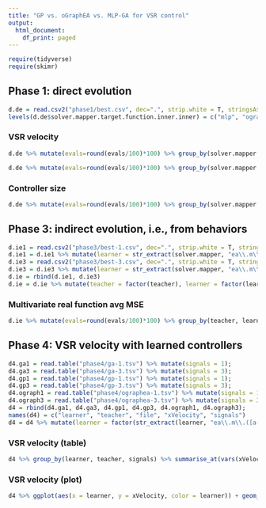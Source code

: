 ```yaml
---
title: "GP vs. oGraphEA vs. MLP-GA for VSR control"
output:
  html_document:
    df_print: paged
---
```

```r
require(tidyverse)
require(skimr)
```

## Phase 1: direct evolution

```r
d.de = read.csv2("phase1/best.csv", dec=".", strip.white = T, stringsAsFactors = T)
levels(d.de$solver.mapper.target.function.inner.inner) = c("mlp", "ograph", "trees")
```

### VSR velocity
```r
d.de %>% mutate(evals=round(evals/100)*100) %>% group_by(solver.mapper.target.function.inner.inner, solver.mapper.target.signals, evals) %>% summarise_at(vars(best.fitness.s.task.l.xVelocity), list(Q1=~quantile(., probs=0.25), median=median, Q3=~quantile(., probs=0.75))) %>% ggplot(aes(evals, median, col=solver.mapper.target.function.inner.inner)) + geom_line() + geom_ribbon(aes(ymin=Q1, ymax=Q3, fill=solver.mapper.target.function.inner.inner), alpha=0.2, color=NA) + facet_grid(factor(solver.mapper.target.signals)~.)
```
```r
d.de %>% mutate(evals=round(evals/100)*100) %>% group_by(solver.mapper.target.function.inner.inner, solver.mapper.target.signals, evals) %>% summarise_at(vars(best.fitness.s.task.l.xVelocity), list(Q1=~quantile(., probs=0.25), median=median, Q3=~quantile(., probs=0.75)))
```

### Controller size
```r
d.de %>% mutate(evals=round(evals/100)*100) %>% group_by(solver.mapper.target.function.inner.inner, solver.mapper.target.signals, evals) %>% summarise_at(vars(best.genotype.size), list(Q1=~quantile(., probs=0.25), median=median, Q3=~quantile(., probs=0.75))) %>% ggplot(aes(evals, median, col=solver.mapper.target.function.inner.inner)) + geom_line() + geom_ribbon(aes(ymin=Q1, ymax=Q3, fill=solver.mapper.target.function.inner.inner), alpha=0.2, color=NA) + facet_grid(factor(solver.mapper.target.signals)~.)
```

## Phase 3: indirect evolution, i.e., from behaviors
```r
d.ie1 = read.csv2("phase3/best-1.csv", dec=".", strip.white = T, stringsAsFactors = T)
d.ie1 = d.ie1 %>% mutate(learner = str_extract(solver.mapper, "ea\\.m\\.([a-zA-Z]*)MRF", 1), teacher = str_extract(problem.trainingDataset.filePath, "ro-([a-z]*)-", 1), signals = 1) %>% select(learner, teacher, randomGenerator.seed, iterations, evals, best.fitness, best.genotype.size, signals)
d.ie3 = read.csv2("phase3/best-3.csv", dec=".", strip.white = T, stringsAsFactors = T)
d.ie3 = d.ie3 %>% mutate(learner = str_extract(solver.mapper, "ea\\.m\\.([a-zA-Z]*)MRF", 1), teacher = str_extract(problem.trainingDataset.filePath, "ro-([a-z]*)-", 1), signals = 3) %>% select(learner, teacher, randomGenerator.seed, iterations, evals, best.fitness, best.genotype.size, signals)
d.ie = rbind(d.ie1, d.ie3)
d.ie = d.ie %>% mutate(teacher = factor(teacher), learner = factor(learner))
```

### Multivariate real function avg MSE
```r
d.ie %>% mutate(evals=round(evals/100)*100) %>% group_by(teacher, learner, signals, evals) %>% summarise_at(vars(best.fitness), list(Q1=~quantile(., probs=0.25), median=median, Q3=~quantile(., probs=0.75))) %>% ggplot(aes(evals, median, col=learner)) + geom_line() + geom_ribbon(aes(ymin=Q1, ymax=Q3, fill=learner), alpha=0.2, color=NA) + facet_grid(factor(signals)~teacher)
```

## Phase 4: VSR velocity with learned controllers

```r
d4.ga1 = read.table("phase4/ga-1.tsv") %>% mutate(signals = 1);
d4.ga3 = read.table("phase4/ga-3.tsv") %>% mutate(signals = 3);
d4.gp1 = read.table("phase4/gp-1.tsv") %>% mutate(signals = 1);
d4.gp3 = read.table("phase4/gp-3.tsv") %>% mutate(signals = 3);
d4.ograph1 = read.table("phase4/ographea-1.tsv") %>% mutate(signals = 1);
d4.ograph3 = read.table("phase4/ographea-3.tsv") %>% mutate(signals = 3);
d4 = rbind(d4.ga1, d4.ga3, d4.gp1, d4.gp3, d4.ograph1, d4.ograph3);
names(d4) = c("learner", "teacher", "file", "xVelocity", "signals")
d4 = d4 %>% mutate(learner = factor(str_extract(learner, "ea\\.m\\.([a-zA-Z]*)MRF", 1)), teacher = factor(str_extract(teacher, "ro-([a-z]*)-", 1))) %>% select(learner, teacher, xVelocity, signals)
```

### VSR velocity (table)
```r
d4 %>% group_by(learner, teacher, signals) %>% summarise_at(vars(xVelocity), list(P25=~quantile(., probs=0.25), median=median, P75=~quantile(., probs=0.75), P90=~quantile(., probs=0.90)))
```

### VSR velocity (plot)
```r
d4 %>% ggplot(aes(x = learner, y = xVelocity, color = learner)) + geom_boxplot() + facet_grid(factor(signals) ~ teacher)
```
